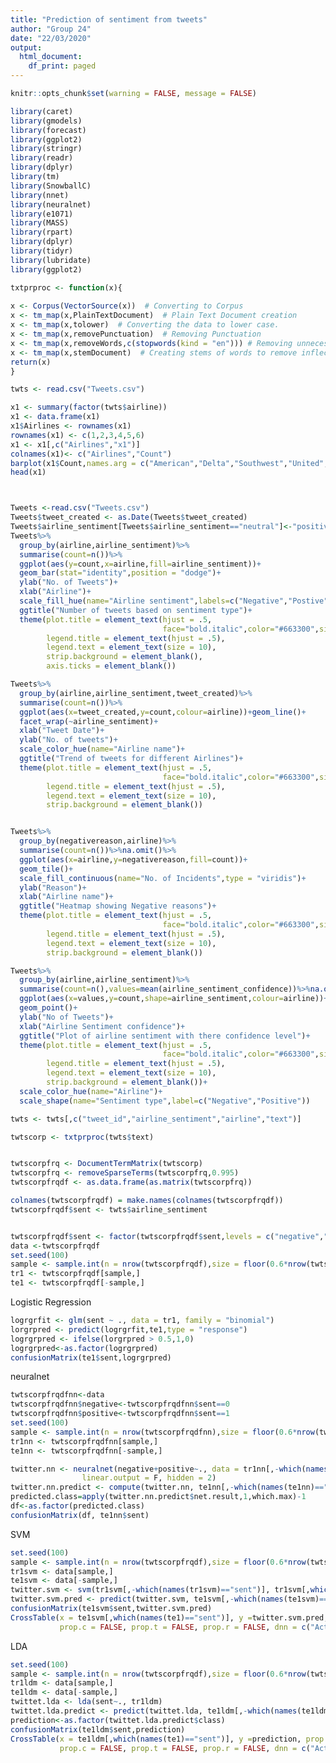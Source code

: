 ---
title: "Prediction of sentiment from tweets"
author: "Group 24"
date: "22/03/2020"
output:
  html_document:
    df_print: paged
---

```{r setup, include=FALSE} 
knitr::opts_chunk$set(warning = FALSE, message = FALSE) 
```

```{r }
library(caret)
library(gmodels)
library(forecast)
library(ggplot2)
library(stringr)
library(readr)
library(dplyr)
library(tm)
library(SnowballC)
library(nnet)
library(neuralnet)
library(e1071)
library(MASS)
library(rpart)
library(dplyr)
library(tidyr)
library(lubridate)
library(ggplot2)
```
```{r }
txtprproc <- function(x){
  
x <- Corpus(VectorSource(x))  # Converting to Corpus
x <- tm_map(x,PlainTextDocument)  # Plain Text Document creation
x <- tm_map(x,tolower)  # Converting the data to lower case.
x <- tm_map(x,removePunctuation)  # Removing Punctuation
x <- tm_map(x,removeWords,c(stopwords(kind = "en"))) # Removing unnecessary stopwords.
x <- tm_map(x,stemDocument)  # Creating stems of words to remove inflections.
return(x)
}
```




```{r }
twts <- read.csv("Tweets.csv")

x1 <- summary(factor(twts$airline))
x1 <- data.frame(x1)
x1$Airlines <- rownames(x1)
rownames(x1) <- c(1,2,3,4,5,6)
x1 <- x1[,c("Airlines","x1")]
colnames(x1)<- c("Airlines","Count")
barplot(x1$Count,names.arg = c("American","Delta","Southwest","United","US Airways","Virgin America"))
head(x1)




```
```{r}
Tweets <-read.csv("Tweets.csv")
Tweets$tweet_created <- as.Date(Tweets$tweet_created)
Tweets$airline_sentiment[Tweets$airline_sentiment=="neutral"]<-"positive"
Tweets%>%
  group_by(airline,airline_sentiment)%>%
  summarise(count=n())%>%
  ggplot(aes(y=count,x=airline,fill=airline_sentiment))+
  geom_bar(stat="identity",position = "dodge")+
  ylab("No. of Tweets")+
  xlab("Airline")+
  scale_fill_hue(name="Airline sentiment",labels=c("Negative","Postive"))+
  ggtitle("Number of tweets based on sentiment type")+
  theme(plot.title = element_text(hjust = .5,
                                  face="bold.italic",color="#663300",size=16),
        legend.title = element_text(hjust = .5),
        legend.text = element_text(size = 10),
        strip.background = element_blank(),
        axis.ticks = element_blank())

```

```{r}

Tweets%>%
  group_by(airline,airline_sentiment,tweet_created)%>%
  summarise(count=n())%>%
  ggplot(aes(x=tweet_created,y=count,colour=airline))+geom_line()+
  facet_wrap(~airline_sentiment)+
  xlab("Tweet Date")+
  ylab("No. of tweets")+
  scale_color_hue(name="Airline name")+
  ggtitle("Trend of tweets for different Airlines")+
  theme(plot.title = element_text(hjust = .5,
                                  face="bold.italic",color="#663300",size=16),
        legend.title = element_text(hjust = .5),
        legend.text = element_text(size = 10),
        strip.background = element_blank())



```

```{r}

Tweets%>%
  group_by(negativereason,airline)%>%
  summarise(count=n())%>%na.omit()%>%
  ggplot(aes(x=airline,y=negativereason,fill=count))+
  geom_tile()+
  scale_fill_continuous(name="No. of Incidents",type = "viridis")+
  ylab("Reason")+
  xlab("Airline name")+
  ggtitle("Heatmap showing Negative reasons")+
  theme(plot.title = element_text(hjust = .5,
                                  face="bold.italic",color="#663300",size=16),
        legend.title = element_text(hjust = .5),
        legend.text = element_text(size = 10),
        strip.background = element_blank())
```

```{r}

Tweets%>%
  group_by(airline,airline_sentiment)%>%
  summarise(count=n(),values=mean(airline_sentiment_confidence))%>%na.omit()%>%
  ggplot(aes(x=values,y=count,shape=airline_sentiment,colour=airline))+
  geom_point()+
  ylab("No of Tweets")+
  xlab("Airline Sentiment confidence")+
  ggtitle("Plot of airline sentiment with there confidence level")+
  theme(plot.title = element_text(hjust = .5,
                                  face="bold.italic",color="#663300",size=16),
        legend.title = element_text(hjust = .5),
        legend.text = element_text(size = 10),
        strip.background = element_blank())+
  scale_color_hue(name="Airline")+
  scale_shape(name="Sentiment type",label=c("Negative","Positive"))
```

```{r }


twts <- twts[,c("tweet_id","airline_sentiment","airline","text")]

twtscorp <- txtprproc(twts$text)


twtscorpfrq <- DocumentTermMatrix(twtscorp)
twtscorpfrq <- removeSparseTerms(twtscorpfrq,0.995)
twtscorpfrqdf <- as.data.frame(as.matrix(twtscorpfrq))

colnames(twtscorpfrqdf) = make.names(colnames(twtscorpfrqdf))
twtscorpfrqdf$sent <- twts$airline_sentiment


twtscorpfrqdf$sent <- factor(twtscorpfrqdf$sent,levels = c("negative","neutral","positive"),labels = c(0,1,1))
data <-twtscorpfrqdf
set.seed(100)
sample <- sample.int(n = nrow(twtscorpfrqdf),size = floor(0.6*nrow(twtscorpfrqdf)),replace = FALSE)
tr1 <- twtscorpfrqdf[sample,]
te1 <- twtscorpfrqdf[-sample,]

```



Logistic Regression

```{r }
logrgrfit <- glm(sent ~ ., data = tr1, family = "binomial")
lorgrpred <- predict(logrgrfit,te1,type = "response")
logrgrpred <- ifelse(lorgrpred > 0.5,1,0)
logrgrpred<-as.factor(logrgrpred)
confusionMatrix(te1$sent,logrgrpred)

```


neuralnet

```{r}
twtscorpfrqdfnn<-data
twtscorpfrqdfnn$negative<-twtscorpfrqdfnn$sent==0
twtscorpfrqdfnn$positive<-twtscorpfrqdfnn$sent==1
set.seed(100)
sample <- sample.int(n = nrow(twtscorpfrqdfnn),size = floor(0.6*nrow(twtscorpfrqdfnn)),replace = FALSE)
tr1nn <- twtscorpfrqdfnn[sample,]
te1nn <- twtscorpfrqdfnn[-sample,]
```

```{r}

twitter.nn <- neuralnet(negative+positive~., data = tr1nn[,-which(names(tr1nn)=="sent")], 
                linear.output = F, hidden = 2)
twitter.nn.predict <- compute(twitter.nn, te1nn[,-which(names(te1nn)=="sent" |names(te1nn)=="negative"|names(te1nn)=="positive")])
predicted.class=apply(twitter.nn.predict$net.result,1,which.max)-1
df<-as.factor(predicted.class)
confusionMatrix(df, te1nn$sent)
```
SVM
```{r}
set.seed(100)
sample <- sample.int(n = nrow(twtscorpfrqdf),size = floor(0.6*nrow(twtscorpfrqdf)),replace = FALSE)
tr1svm <- data[sample,]
te1svm <- data[-sample,]
twitter.svm <- svm(tr1svm[,-which(names(tr1svm)=="sent")], tr1svm[,which(names(tr1svm)=="sent")])
twitter.svm.pred <- predict(twitter.svm, te1svm[,-which(names(te1svm)=="sent")])
confusionMatrix(te1svm$sent,twitter.svm.pred)
CrossTable(x = te1svm[,which(names(te1)=="sent")], y =twitter.svm.pred, prop.chisq =FALSE,
           prop.c = FALSE, prop.t = FALSE, prop.r = FALSE, dnn = c("Actual", "Predicted"))
```
LDA
```{r}
set.seed(100)
sample <- sample.int(n = nrow(twtscorpfrqdf),size = floor(0.6*nrow(twtscorpfrqdf)),replace = FALSE)
tr1ldm <- data[sample,]
te1ldm <- data[-sample,]
twittet.lda <- lda(sent~., tr1ldm)
twittet.lda.predict <- predict(twittet.lda, te1ldm[,-which(names(te1ldm)=="sent")])
prediction<-as.factor(twittet.lda.predict$class)
confusionMatrix(te1ldm$sent,prediction)
CrossTable(x = te1ldm[,which(names(te1)=="sent")], y =prediction, prop.chisq =FALSE,
           prop.c = FALSE, prop.t = FALSE, prop.r = FALSE, dnn = c("Actual", "Predicted"))
```

